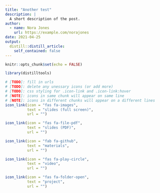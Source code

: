 ```yaml
---
title: "Another test"
description: |
  A short description of the post.
author:
  - name: Nora Jones
    url: https://example.com/norajones
date: 2021-04-25
output:
  distill::distill_article:
    self_contained: false
---
```


```r
knitr::opts_chunk$set(echo = FALSE)
```

```r
library(distilltools)
```

```r
# [TODO]: fill in urls
# [TODO]: delete any unessary icons (or add more)
# [TODO]: css styling for .icon-link and .icon-link:hover
# [NOTE]: icons in same chunk will appear on same line
# [NOTE]: icons in different chunks will appear on a different lines
icon_link(icon = "fas fa-images",
          text = "slides (full screen)",
          url = "")

icon_link(icon = "fas fa-file-pdf",
          text = "slides (PDF)",
          url = "")

icon_link(icon = "fab fa-github",
          text = "materials",
          url = "")

icon_link(icon = "fas fa-play-circle",
          text = "video",
          url = "")

icon_link(icon = "fas fa-folder-open",
          text = "project",
          url = "")
```


